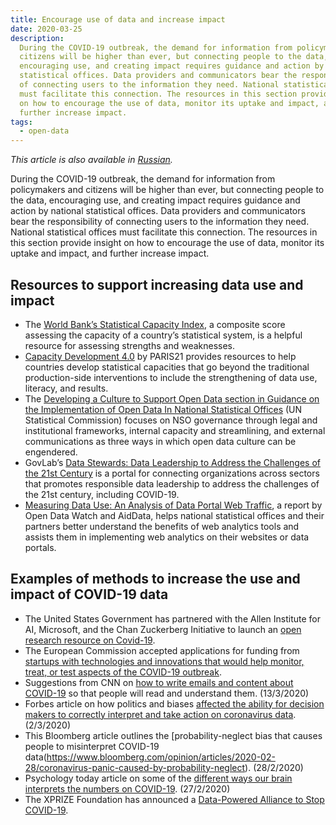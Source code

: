 ```yaml
---
title: Encourage use of data and increase impact
date: 2020-03-25
description:
  During the COVID-19 outbreak, the demand for information from policymakers and
  citizens will be higher than ever, but connecting people to the data,
  encouraging use, and creating impact requires guidance and action by national
  statistical offices. Data providers and communicators bear the responsibility
  of connecting users to the information they need. National statistical offices
  must facilitate this connection. The resources in this section provide insight
  on how to encourage the use of data, monitor its uptake and impact, and
  further increase impact.
tags:
  - open-data
---
```


_This article is also available in [Russian](./ru.pdf)._

During the COVID-19 outbreak, the demand for information from policymakers and
citizens will be higher than ever, but connecting people to the data,
encouraging use, and creating impact requires guidance and action by national
statistical offices. Data providers and communicators bear the responsibility of
connecting users to the information they need. National statistical offices must
facilitate this connection. The resources in this section provide insight on how
to encourage the use of data, monitor its uptake and impact, and further
increase impact.

## Resources to support increasing data use and impact

- The
  [World Bank’s Statistical Capacity Index](http://datatopics.worldbank.org/statisticalcapacity/),
  a composite score assessing the capacity of a country’s statistical system, is
  a helpful resource for assessing strengths and weaknesses.
- [Capacity Development 4.0](https://paris21.org/capacity-development-40) by
  PARIS21 provides resources to help countries develop statistical capacities
  that go beyond the traditional production-side interventions to include the
  strengthening of data use, literacy, and results.
- The
  [Developing a Culture to Support Open Data section in Guidance on the Implementation of Open Data In National Statistical Offices](https://unstats.un.org/unsd/statcom/51st-session/documents/BG-Item3v-Guidance_OD-E.pdf)
  (UN Statistical Commission) focuses on NSO governance through legal and
  institutional frameworks, internal capacity and streamlining, and external
  communications as three ways in which open data culture can be engendered.
- GovLab’s
  [Data Stewards: Data Leadership to Address the Challenges of the 21st Century](http://thegovlab.org/data-stewards-data-leadership-to-address-the-challenges-of-the-21st-century/)
  is a portal for connecting organizations across sectors that promotes
  responsible data leadership to address the challenges of the 21st century,
  including COVID-19.
- [Measuring Data Use: An Analysis of Data Portal Web Traffic](https://opendatawatch.com/publications/measuring-data-use/),
  a report by Open Data Watch and AidData, helps national statistical offices
  and their partners better understand the benefits of web analytics tools and
  assists them in implementing web analytics on their websites or data portals.

## Examples of methods to increase the use and impact of COVID-19 data

- The United States Government has partnered with the Allen Institute for AI,
  Microsoft, and the Chan Zuckerberg Initiative to launch an
  [open research resource on Covid-19](https://pages.semanticscholar.org/coronavirus-research).
- The European Commission accepted applications for funding from
  [startups with technologies and innovations that would help monitor, treat, or test aspects of the COVID-19 outbreak](https://ec.europa.eu/info/news/startups-and-smes-innovative-solutions-welcome-2020-mar-13_en).
- Suggestions from CNN on
  [how to write emails and content about COVID-19](https://edition.cnn.com/2020/03/13/opinions/coronavirus-emails-effective-messaging-rogers/index.html)
  so that people will read and understand them. (13/3/2020)
- Forbes article on how politics and biases
  [affected the ability for decision makers to correctly interpret and take action on coronavirus data](https://www.forbes.com/sites/hershshefrin/2020/03/02/coronavirus-politics-infects-us-as-it-infected-china/#42429eadd8a0).
  (2/3/2020)
- This Bloomberg article outlines the [probability-neglect bias that causes
  people to misinterpret COVID-19
  data(https://www.bloomberg.com/opinion/articles/2020-02-28/coronavirus-panic-caused-by-probability-neglect).
  (28/2/2020)
- Psychology today article on some of the
  [different ways our brain interprets the numbers on COVID-19](https://www.psychologytoday.com/us/blog/culture-mind-and-brain/202002/the-coronavirus-is-much-worse-you-think).
  (27/2/2020)
- The XPRIZE Foundation has announced a
  [Data-Powered Alliance to Stop COVID-19](https://go.xprize.org/fight-covid19/).
